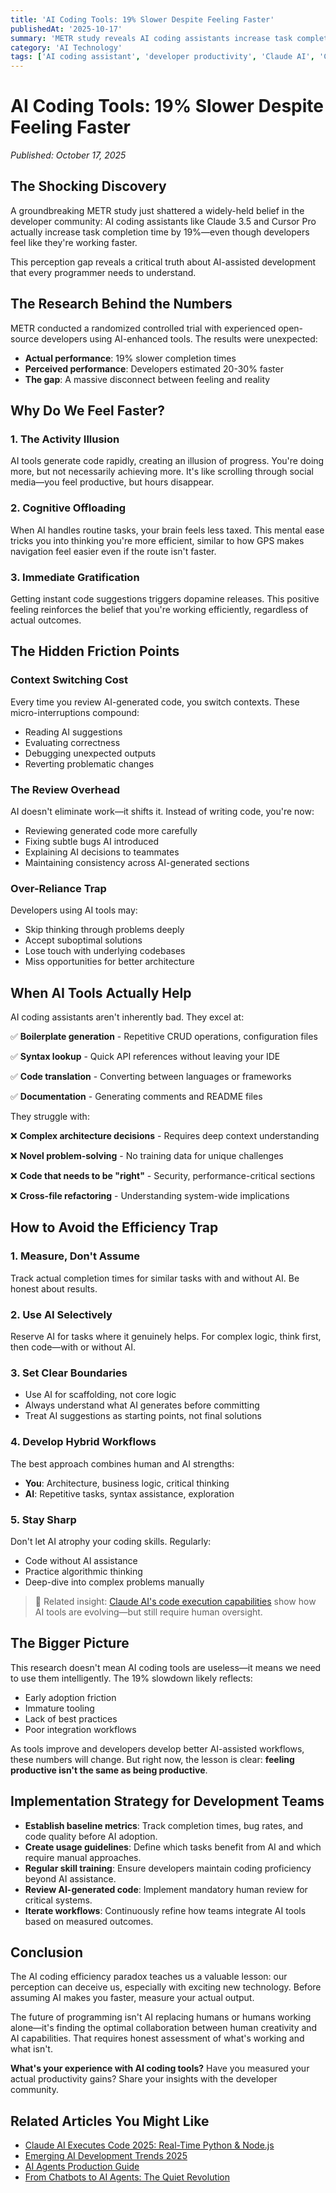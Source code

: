 ```yaml
---
title: 'AI Coding Tools: 19% Slower Despite Feeling Faster'
publishedAt: '2025-10-17'
summary: 'METR study reveals AI coding assistants increase task completion time by 19% despite making developers feel faster. Discover the productivity paradox and how to use AI tools effectively.'
category: 'AI Technology'
tags: ['AI coding assistant', 'developer productivity', 'Claude AI', 'Cursor Pro', 'AI tools', 'code efficiency', 'software development', 'AI research']
---
```


# AI Coding Tools: 19% Slower Despite Feeling Faster

*Published: October 17, 2025*

## The Shocking Discovery

A groundbreaking METR study just shattered a widely-held belief in the developer community: AI coding assistants like Claude 3.5 and Cursor Pro actually increase task completion time by 19%—even though developers feel like they're working faster.

This perception gap reveals a critical truth about AI-assisted development that every programmer needs to understand.

## The Research Behind the Numbers

METR conducted a randomized controlled trial with experienced open-source developers using AI-enhanced tools. The results were unexpected:

- **Actual performance**: 19% slower completion times
- **Perceived performance**: Developers estimated 20-30% faster
- **The gap**: A massive disconnect between feeling and reality

## Why Do We Feel Faster?

### 1. The Activity Illusion

AI tools generate code rapidly, creating an illusion of progress. You're doing more, but not necessarily achieving more. It's like scrolling through social media—you feel productive, but hours disappear.

### 2. Cognitive Offloading

When AI handles routine tasks, your brain feels less taxed. This mental ease tricks you into thinking you're more efficient, similar to how GPS makes navigation feel easier even if the route isn't faster.

### 3. Immediate Gratification

Getting instant code suggestions triggers dopamine releases. This positive feeling reinforces the belief that you're working efficiently, regardless of actual outcomes.

## The Hidden Friction Points

### Context Switching Cost

Every time you review AI-generated code, you switch contexts. These micro-interruptions compound:

- Reading AI suggestions
- Evaluating correctness
- Debugging unexpected outputs
- Reverting problematic changes

### The Review Overhead

AI doesn't eliminate work—it shifts it. Instead of writing code, you're now:

- Reviewing generated code more carefully
- Fixing subtle bugs AI introduced
- Explaining AI decisions to teammates
- Maintaining consistency across AI-generated sections

### Over-Reliance Trap

Developers using AI tools may:

- Skip thinking through problems deeply
- Accept suboptimal solutions
- Lose touch with underlying codebases
- Miss opportunities for better architecture

## When AI Tools Actually Help

AI coding assistants aren't inherently bad. They excel at:

✅ **Boilerplate generation** - Repetitive CRUD operations, configuration files

✅ **Syntax lookup** - Quick API references without leaving your IDE

✅ **Code translation** - Converting between languages or frameworks

✅ **Documentation** - Generating comments and README files

They struggle with:

❌ **Complex architecture decisions** - Requires deep context understanding

❌ **Novel problem-solving** - No training data for unique challenges

❌ **Code that needs to be "right"** - Security, performance-critical sections

❌ **Cross-file refactoring** - Understanding system-wide implications

## How to Avoid the Efficiency Trap

### 1. Measure, Don't Assume

Track actual completion times for similar tasks with and without AI. Be honest about results.

### 2. Use AI Selectively

Reserve AI for tasks where it genuinely helps. For complex logic, think first, then code—with or without AI.

### 3. Set Clear Boundaries

- Use AI for scaffolding, not core logic
- Always understand what AI generates before committing
- Treat AI suggestions as starting points, not final solutions

### 4. Develop Hybrid Workflows

The best approach combines human and AI strengths:

- **You**: Architecture, business logic, critical thinking
- **AI**: Repetitive tasks, syntax assistance, exploration

### 5. Stay Sharp

Don't let AI atrophy your coding skills. Regularly:

- Code without AI assistance
- Practice algorithmic thinking
- Deep-dive into complex problems manually

> 🔗 Related insight: [Claude AI's code execution capabilities](/blog/claude-ai-now-executes-code) show how AI tools are evolving—but still require human oversight.

## The Bigger Picture

This research doesn't mean AI coding tools are useless—it means we need to use them intelligently. The 19% slowdown likely reflects:

- Early adoption friction
- Immature tooling
- Lack of best practices
- Poor integration workflows

As tools improve and developers develop better AI-assisted workflows, these numbers will change. But right now, the lesson is clear: **feeling productive isn't the same as being productive**.

## Implementation Strategy for Development Teams

- **Establish baseline metrics**: Track completion times, bug rates, and code quality before AI adoption.
- **Create usage guidelines**: Define which tasks benefit from AI and which require manual approaches.
- **Regular skill training**: Ensure developers maintain coding proficiency beyond AI assistance.
- **Review AI-generated code**: Implement mandatory human review for critical systems.
- **Iterate workflows**: Continuously refine how teams integrate AI tools based on measured outcomes.

## Conclusion

The AI coding efficiency paradox teaches us a valuable lesson: our perception can deceive us, especially with exciting new technology. Before assuming AI makes you faster, measure your actual output.

The future of programming isn't AI replacing humans or humans working alone—it's finding the optimal collaboration between human creativity and AI capabilities. That requires honest assessment of what's working and what isn't.

**What's your experience with AI coding tools?** Have you measured your actual productivity gains? Share your insights with the developer community.

## Related Articles You Might Like

- [Claude AI Executes Code 2025: Real-Time Python & Node.js](/blog/claude-ai-now-executes-code)
- [Emerging AI Development Trends 2025](/blog/emerging-ai-development-trends-2025)
- [AI Agents Production Guide](/blog/ai-agents-production-guide)
- [From Chatbots to AI Agents: The Quiet Revolution](/blog/from-chatbots-to-ai-agents-quiet-revolution)
